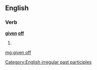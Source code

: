 ==English==

===Verb===
'''[[given]] [[off]]'''

# {{past participle of|give off}}

[[Category:English irregular past participles]]

[[mg:given off]]